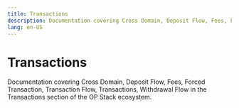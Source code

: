 ```yaml
---
title: Transactions
description: Documentation covering Cross Domain, Deposit Flow, Fees, Forced Transaction, Transaction Flow, Transactions, Withdrawal Flow in the Transactions section of the OP Stack ecosystem.
lang: en-US
---
```



# Transactions

Documentation covering Cross Domain, Deposit Flow, Fees, Forced Transaction, Transaction Flow, Transactions, Withdrawal Flow in the Transactions section of the OP Stack ecosystem.

<Cards>
  <Card title="Cross-Domain" href="/stack/transactions/cross-domain" />

  <Card title="Deposit flow" href="/stack/transactions/deposit-flow" />

  <Card title="Transaction fees on OP Stack" href="/stack/transactions/fees" />

  <Card title="Forced transaction" href="/stack/transactions/forced-transaction" />

  <Card title="Transaction Flow" href="/stack/transactions/transaction-flow" />

  <Card title="Withdrawal flow" href="/stack/transactions/withdrawal-flow" />

  <Card title="Transactions" href="/stack/transactions/transactions" />
</Cards>
